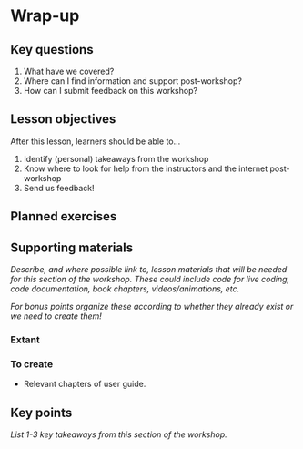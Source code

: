 # Wrap-up

## Key questions

1.  What have we covered?
2.  Where can I find information and support post-workshop?
3.  How can I submit feedback on this workshop?

## Lesson objectives

After this lesson, learners should be able to...

1.  Identify (personal) takeaways from the workshop
2.  Know where to look for help from the instructors and the internet post-workshop
3.  Send us feedback!

## Planned exercises

## Supporting materials

*Describe, and where possible link to, lesson materials that will be needed for this section of the workshop. These could include code for live coding, code documentation, book chapters, videos/animations, etc.*

*For bonus points organize these according to whether they already exist or we need to create them!*

### Extant

### To create

-   Relevant chapters of user guide.

## Key points

*List 1-3 key takeaways from this section of the workshop.*
